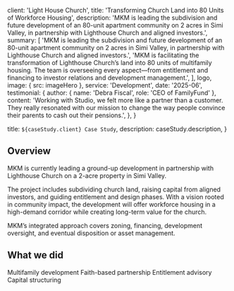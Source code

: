 
  client: 'Light House Church',
  title: 'Transforming Church Land into 80 Units of Workforce Housing',
  description:
    'MKM is leading the subdivision and future development of an 80-unit apartment community on 2 acres in Simi Valley, in partnership with Lighthouse Church and aligned investors.',
  summary: [
    'MKM is leading the subdivision and future development of an 80-unit apartment community on 2 acres in Simi Valley, in partnership with Lighthouse Church and aligned investors.',
    'MKM is facilitating the transformation of Lighthouse Church’s land into 80 units of multifamily housing. The team is overseeing every aspect—from entitlement and financing to investor relations and development management.',
  ],
  logo,
  image: { src: imageHero },
  service: 'Development',
    date: '2025-06',
  testimonial: {
    author: { name: 'Debra Fiscal', role: 'CEO of FamilyFund' },
    content:
      'Working with Studio, we felt more like a partner than a customer. They really resonated with our mission to change the way people convince their parents to cash out their pensions.',
  },
}

  title: `${caseStudy.client} Case Study`,
  description: caseStudy.description,
}

## Overview

MKM is currently leading a ground-up development in partnership with Lighthouse Church on a 2-acre property in Simi Valley. 

The project includes subdividing church land, raising capital from aligned investors, and guiding entitlement and design phases. With a vision rooted in community impact, the development will offer workforce housing in a high-demand corridor while creating long-term value for the church. 

MKM’s integrated approach covers zoning, financing, development oversight, and eventual disposition or asset management.
## What we did

<TagList>
  <TagListItem>Multifamily development</TagListItem>
  <TagListItem>Faith-based partnership</TagListItem>
  <TagListItem>Entitlement advisory</TagListItem>
  <TagListItem>Capital structuring</TagListItem>
</TagList>

<StatList>
  <StatListItem value="80 units" label="Planned residential units" />
  <StatListItem value="2 acres" label="Development site" />
  <StatListItem value="2030" label="Projected delivery" />
  <StatListItem value="3" label="Equity & financing partners" />
</StatList>